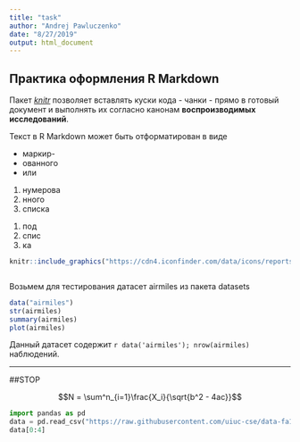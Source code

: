 ```yaml
---
title: "task"
author: "Andrej Pawluczenko"
date: "8/27/2019"
output: html_document
---
```


## Практика оформления R Markdown

Пакет [*knitr*](https://github.com/yihui/knitr) позволяет вставлять куски кода - чанки - прямо в готовый документ и выполнять их согласно канонам **воспроизводимых исследований**.

Текст в R Markdown может быть отформатирован в виде

* маркир-
* ованного
* или

1. нумерова
2. нного
3. списка
  1) под
  2) спис
  3) ка
  
```r

knitr::include_graphics("https://cdn4.iconfinder.com/data/icons/reports-and-analytics-3/512/116-512.png")



```

Возьмем для тестирования датасет airmiles из пакета datasets

<!-- Нажимаем Ctrl+Alt+I для нового чанка. загружаем airmiles, смотрим его структуру, summary и строим график -->

```r
data("airmiles")
str(airmiles)
summary(airmiles)
plot(airmiles)
```


Данный датасет содержит `r data('airmiles'); nrow(airmiles)` наблюдений.

<!-- перед заголовком Stop строим горизонтальную линию  -->

---

##STOP

$$N = \sum^n_{i=1}\frac{X_i}{\sqrt{b^2 - 4ac}}$$

```python
import pandas as pd
data = pd.read_csv("https://raw.githubusercontent.com/uiuc-cse/data-fa14/gh-pages/data/iris.csv")
data[0:4]
```